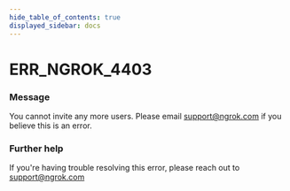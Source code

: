 ```yaml
---
hide_table_of_contents: true
displayed_sidebar: docs
---
```



# ERR_NGROK_4403

### Message

You cannot invite any more users. Please email support@ngrok.com if you believe this is an error.

<ErrorDetails error="err_ngrok_4403" />

### Further help

If you're having trouble resolving this error, please reach out to [support@ngrok.com](mailto:support@ngrok.com?subject=Help%20with%20ERR_NGROK_4403)

